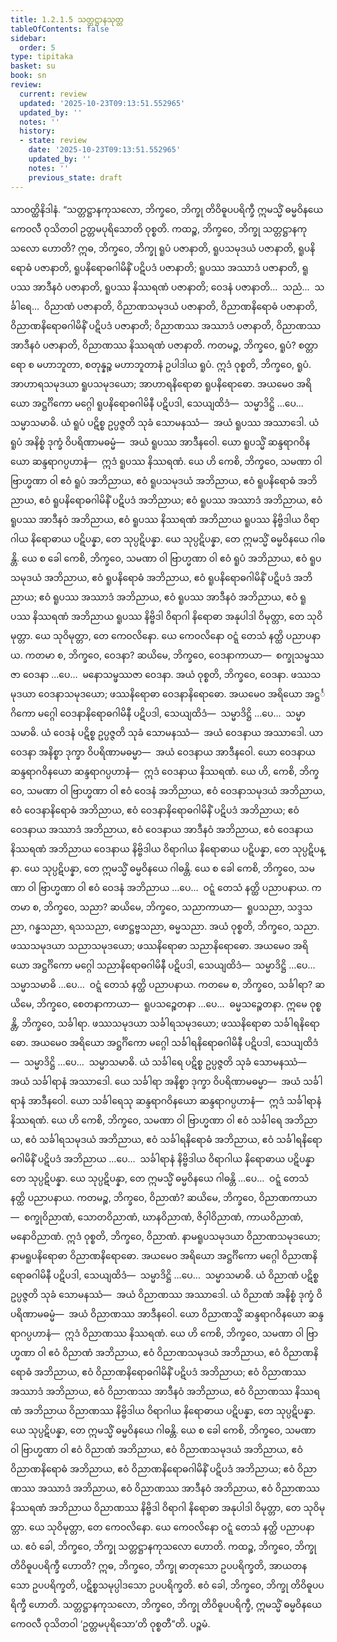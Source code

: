 ```yaml
---
title: 1.2.1.5 သတ္တဋ္ဌာနသုတ္တ
tableOfContents: false
sidebar:
  order: 5
type: tipitaka
basket: su
book: sn
review:
  current: review
  updated: '2025-10-23T09:13:51.552965'
  updated_by: ''
  notes: ''
  history:
  - state: review
    date: '2025-10-23T09:13:51.552965'
    updated_by: ''
    notes: ''
    previous_state: draft
---
```



<ReviewStatus review={frontmatter.review} showDetails={true} />

<HypothesisAnnotation frontmatter={frontmatter} />

<DynamicBreadcrumb />

<Division number="57" book="sn" e="ch" v="18" p="288">

<Paragraph number="272" book="sn">
သာဝတ္ထိနိဒါနံ. “သတ္တဋ္ဌာနကုသလော, ဘိက္ခဝေ, ဘိက္ခု တိဝိဓူပပရိက္ခီ ဣမသ္မိံ ဓမ္မဝိနယေ ကေဝလီ ဝုသိတဝါ ဥတ္တမပုရိသောတိ ဝုစ္စတိ. ကထဉ္စ, ဘိက္ခဝေ, ဘိက္ခု သတ္တဋ္ဌာနကုသလော ဟောတိ? ဣဓ, ဘိက္ခဝေ, ဘိက္ခု ရူပံ ပဇာနာတိ, ရူပသမုဒယံ ပဇာနာတိ, ရူပနိရောဓံ ပဇာနာတိ, ရူပနိရောဓဂါမိနိံ ပဋိပဒံ ပဇာနာတိ; ရူပဿ အဿာဒံ ပဇာနာတိ, ရူပဿ အာဒီနဝံ ပဇာနာတိ, ရူပဿ နိဿရဏံ ပဇာနာတိ; ဝေဒနံ ပဇာနာတိ…  သညံ…  သင်္ခါရေ…  ဝိညာဏံ ပဇာနာတိ, ဝိညာဏသမုဒယံ ပဇာနာတိ, ဝိညာဏနိရောဓံ ပဇာနာတိ, ဝိညာဏနိရောဓဂါမိနိံ ပဋိပဒံ ပဇာနာတိ; ဝိညာဏဿ အဿာဒံ ပဇာနာတိ, ဝိညာဏဿ အာဒီနဝံ ပဇာနာတိ, ဝိညာဏဿ နိဿရဏံ ပဇာနာတိ.
</Paragraph>

<Paragraph number="273" book="sn">
ကတမဉ္စ, ဘိက္ခဝေ, ရူပံ? စတ္တာရော စ မဟာဘူတာ, စတုန္နဉ္စ မဟာဘူတာနံ ဥပါဒါယ ရူပံ. ဣဒံ ဝုစ္စတိ, ဘိက္ခဝေ, ရူပံ. အာဟာရသမုဒယာ ရူပသမုဒယော; အာဟာရနိရောဓာ ရူပနိရောဓော. အယမေဝ အရိယော အဋ္ဌင်္ဂိကော မဂ္ဂေါ ရူပနိရောဓဂါမိနီ ပဋိပဒါ, သေယျထိဒံ—  သမ္မာဒိဋ္ဌိ …ပေ…  သမ္မာသမာဓိ.
</Paragraph>

<Paragraph number="274" book="sn">
ယံ ရူပံ ပဋိစ္စ ဥပ္ပဇ္ဇတိ သုခံ သောမနဿံ—  အယံ ရူပဿ အဿာဒေါ. ယံ ရူပံ အနိစ္စံ ဒုက္ခံ ဝိပရိဏာမဓမ္မံ—  အယံ ရူပဿ အာဒီနဝေါ. ယော ရူပသ္မိံ ဆန္ဒရာဂဝိနယော ဆန္ဒရာဂပ္ပဟာနံ—  ဣဒံ ရူပဿ နိဿရဏံ.
</Paragraph>

<Paragraph number="275" book="sn">
ယေ ဟိ ကေစိ, ဘိက္ခဝေ, သမဏာ ဝါ ဗြာဟ္မဏာ ဝါ ဧဝံ ရူပံ အဘိညာယ, ဧဝံ ရူပသမုဒယံ အဘိညာယ, ဧဝံ ရူပနိရောဓံ အဘိညာယ, ဧဝံ ရူပနိရောဓဂါမိနိံ ပဋိပဒံ အဘိညာယ; ဧဝံ ရူပဿ အဿာဒံ အဘိညာယ, ဧဝံ ရူပဿ အာဒီနဝံ အဘိညာယ, ဧဝံ ရူပဿ နိဿရဏံ အဘိညာယ ရူပဿ နိဗ္ဗိဒါယ ဝိရာဂါယ နိရောဓာယ ပဋိပန္နာ, တေ သုပ္ပဋိပန္နာ. ယေ သုပ္ပဋိပန္နာ, တေ ဣမသ္မိံ ဓမ္မဝိနယေ ဂါဓန္တိ.
</Paragraph>

<Paragraph number="276" book="sn">
ယေ စ ခေါ ကေစိ, ဘိက္ခဝေ, သမဏာ ဝါ ဗြာဟ္မဏာ ဝါ ဧဝံ ရူပံ အဘိညာယ, ဧဝံ ရူပသမုဒယံ အဘိညာယ, ဧဝံ ရူပနိရောဓံ အဘိညာယ, ဧဝံ ရူပနိရောဓဂါမိနိံ ပဋိပဒံ အဘိညာယ; ဧဝံ ရူပဿ အဿာဒံ အဘိညာယ, ဧဝံ ရူပဿ အာဒီနဝံ အဘိညာယ, ဧဝံ ရူပဿ နိဿရဏံ အဘိညာယ ရူပဿ နိဗ္ဗိဒါ ဝိရာဂါ နိရောဓာ အနုပါဒါ ဝိမုတ္တာ, တေ သုဝိမုတ္တာ. ယေ သုဝိမုတ္တာ, တေ ကေဝလိနော. ယေ ကေဝလိနော ဝဋ္ဋံ တေသံ နတ္ထိ ပညာပနာယ.
</Paragraph>

<Paragraph number="277" book="sn">
ကတမာ စ, ဘိက္ခဝေ, ဝေဒနာ? ဆယိမေ, ဘိက္ခဝေ, ဝေဒနာကာယာ—  စက္ခုသမ္ဖဿဇာ ဝေဒနာ …ပေ…  မနောသမ္ဖဿဇာ ဝေဒနာ. အယံ ဝုစ္စတိ, ဘိက္ခဝေ, ဝေဒနာ. ဖဿသမုဒယာ ဝေဒနာသမုဒယော; ဖဿနိရောဓာ ဝေဒနာနိရောဓော. အယမေဝ အရိယော အဋ္ဌင်္ဂိကော မဂ္ဂေါ ဝေဒနာနိရောဓဂါမိနီ ပဋိပဒါ, သေယျထိဒံ—  သမ္မာဒိဋ္ဌိ …ပေ…  သမ္မာသမာဓိ.
</Paragraph>

<Paragraph number="278" book="sn">
ယံ ဝေဒနံ ပဋိစ္စ ဥပ္ပဇ္ဇတိ သုခံ သောမနဿံ—  အယံ ဝေဒနာယ အဿာဒေါ. ယာ ဝေဒနာ အနိစ္စာ ဒုက္ခာ ဝိပရိဏာမဓမ္မာ—  အယံ ဝေဒနာယ အာဒီနဝေါ. ယော ဝေဒနာယ ဆန္ဒရာဂဝိနယော ဆန္ဒရာဂပ္ပဟာနံ—  ဣဒံ ဝေဒနာယ နိဿရဏံ.
</Paragraph>

<Paragraph number="279" book="sn">
ယေ ဟိ, ကေစိ, ဘိက္ခဝေ, သမဏာ ဝါ ဗြာဟ္မဏာ ဝါ ဧဝံ ဝေဒနံ အဘိညာယ, ဧဝံ ဝေဒနာသမုဒယံ အဘိညာယ, ဧဝံ ဝေဒနာနိရောဓံ အဘိညာယ, ဧဝံ ဝေဒနာနိရောဓဂါမိနိံ ပဋိပဒံ အဘိညာယ; ဧဝံ ဝေဒနာယ အဿာဒံ အဘိညာယ, ဧဝံ ဝေဒနာယ အာဒီနဝံ အဘိညာယ, ဧဝံ ဝေဒနာယ နိဿရဏံ အဘိညာယ ဝေဒနာယ နိဗ္ဗိဒါယ ဝိရာဂါယ နိရောဓာယ ပဋိပန္နာ, တေ သုပ္ပဋိပန္နာ. ယေ သုပ္ပဋိပန္နာ, တေ ဣမသ္မိံ ဓမ္မဝိနယေ ဂါဓန္တိ.
</Paragraph>

<Paragraph number="280" book="sn">
ယေ စ ခေါ ကေစိ, ဘိက္ခဝေ, သမဏာ ဝါ ဗြာဟ္မဏာ ဝါ ဧဝံ ဝေဒနံ အဘိညာယ …ပေ…  ဝဋ္ဋံ တေသံ နတ္ထိ ပညာပနာယ.
</Paragraph>

<Paragraph number="281" book="sn">
ကတမာ စ, ဘိက္ခဝေ, သညာ? ဆယိမေ, ဘိက္ခဝေ, သညာကာယာ—  ရူပသညာ, သဒ္ဒသညာ, ဂန္ဓသညာ, ရသသညာ, ဖောဋ္ဌဗ္ဗသညာ, ဓမ္မသညာ. အယံ ဝုစ္စတိ, ဘိက္ခဝေ, သညာ. ဖဿသမုဒယာ သညာသမုဒယော; ဖဿနိရောဓာ သညာနိရောဓော. အယမေဝ အရိယော အဋ္ဌင်္ဂိကော မဂ္ဂေါ သညာနိရောဓဂါမိနီ ပဋိပဒါ, သေယျထိဒံ—  သမ္မာဒိဋ္ဌိ …ပေ…  သမ္မာသမာဓိ …ပေ…  ဝဋ္ဋံ တေသံ နတ္ထိ ပညာပနာယ.
</Paragraph>

<Paragraph number="282" book="sn">
ကတမေ စ, ဘိက္ခဝေ, သင်္ခါရာ? ဆယိမေ, ဘိက္ခဝေ, စေတနာကာယာ—  ရူပသဉ္စေတနာ …ပေ…  ဓမ္မသဉ္စေတနာ. ဣမေ ဝုစ္စန္တိ, ဘိက္ခဝေ, သင်္ခါရာ. ဖဿသမုဒယာ သင်္ခါရသမုဒယော; ဖဿနိရောဓာ သင်္ခါရနိရောဓော. အယမေဝ အရိယော အဋ္ဌင်္ဂိကော မဂ္ဂေါ သင်္ခါရနိရောဓဂါမိနီ ပဋိပဒါ, သေယျထိဒံ—  သမ္မာဒိဋ္ဌိ …ပေ…  သမ္မာသမာဓိ.
</Paragraph>

<Paragraph number="283" book="sn">
ယံ သင်္ခါရေ ပဋိစ္စ ဥပ္ပဇ္ဇတိ သုခံ သောမနဿံ—  အယံ သင်္ခါရာနံ အဿာဒေါ. ယေ သင်္ခါရာ အနိစ္စာ ဒုက္ခာ ဝိပရိဏာမဓမ္မာ—  အယံ သင်္ခါရာနံ အာဒီနဝေါ. ယော သင်္ခါရေသု ဆန္ဒရာဂဝိနယော ဆန္ဒရာဂပ္ပဟာနံ—  ဣဒံ သင်္ခါရာနံ နိဿရဏံ.
</Paragraph>

<Paragraph number="284" book="sn">
ယေ ဟိ ကေစိ, ဘိက္ခဝေ, သမဏာ ဝါ ဗြာဟ္မဏာ ဝါ ဧဝံ သင်္ခါရေ အဘိညာယ, ဧဝံ သင်္ခါရသမုဒယံ အဘိညာယ, ဧဝံ သင်္ခါရနိရောဓံ အဘိညာယ, ဧဝံ သင်္ခါရနိရောဓဂါမိနိံ ပဋိပဒံ အဘိညာယ …ပေ…  သင်္ခါရာနံ နိဗ္ဗိဒါယ ဝိရာဂါယ နိရောဓာယ ပဋိပန္နာ တေ သုပ္ပဋိပန္နာ. ယေ သုပ္ပဋိပန္နာ, တေ ဣမသ္မိံ ဓမ္မဝိနယေ ဂါဓန္တိ …ပေ…  ဝဋ္ဋံ တေသံ နတ္ထိ ပညာပနာယ.
</Paragraph>

<Paragraph number="285" book="sn">
ကတမဉ္စ, ဘိက္ခဝေ, ဝိညာဏံ? ဆယိမေ, ဘိက္ခဝေ, ဝိညာဏကာယာ—  စက္ခုဝိညာဏံ, သောတဝိညာဏံ, ဃာနဝိညာဏံ, ဇိဝှါဝိညာဏံ, ကာယဝိညာဏံ, မနောဝိညာဏံ. ဣဒံ ဝုစ္စတိ, ဘိက္ခဝေ, ဝိညာဏံ. နာမရူပသမုဒယာ ဝိညာဏသမုဒယော; နာမရူပနိရောဓာ ဝိညာဏနိရောဓော. အယမေဝ အရိယော အဋ္ဌင်္ဂိကော မဂ္ဂေါ ဝိညာဏနိရောဓဂါမိနီ ပဋိပဒါ, သေယျထိဒံ—  သမ္မာဒိဋ္ဌိ …ပေ…  သမ္မာသမာဓိ.
</Paragraph>

<Paragraph number="286" book="sn">
ယံ ဝိညာဏံ ပဋိစ္စ ဥပ္ပဇ္ဇတိ သုခံ သောမနဿံ—  အယံ ဝိညာဏဿ အဿာဒေါ. ယံ ဝိညာဏံ အနိစ္စံ ဒုက္ခံ ဝိပရိဏာမဓမ္မံ—  အယံ ဝိညာဏဿ အာဒီနဝေါ. ယော ဝိညာဏသ္မိံ ဆန္ဒရာဂဝိနယော ဆန္ဒရာဂပ္ပဟာနံ—  ဣဒံ ဝိညာဏဿ နိဿရဏံ.
</Paragraph>

<Paragraph number="287" book="sn">
ယေ ဟိ ကေစိ, ဘိက္ခဝေ, သမဏာ ဝါ ဗြာဟ္မဏာ ဝါ ဧဝံ ဝိညာဏံ အဘိညာယ, ဧဝံ ဝိညာဏသမုဒယံ အဘိညာယ, ဧဝံ ဝိညာဏနိရောဓံ အဘိညာယ, ဧဝံ ဝိညာဏနိရောဓဂါမိနိံ ပဋိပဒံ အဘိညာယ; ဧဝံ ဝိညာဏဿ အဿာဒံ အဘိညာယ, ဧဝံ ဝိညာဏဿ အာဒီနဝံ အဘိညာယ, ဧဝံ ဝိညာဏဿ နိဿရဏံ အဘိညာယ ဝိညာဏဿ နိဗ္ဗိဒါယ ဝိရာဂါယ နိရောဓာယ ပဋိပန္နာ, တေ သုပ္ပဋိပန္နာ. ယေ သုပ္ပဋိပန္နာ, တေ ဣမသ္မိံ ဓမ္မဝိနယေ ဂါဓန္တိ.
</Paragraph>

<Paragraph number="288" book="sn">
ယေ စ ခေါ ကေစိ, ဘိက္ခဝေ, သမဏာ ဝါ ဗြာဟ္မဏာ ဝါ ဧဝံ ဝိညာဏံ အဘိညာယ, ဧဝံ ဝိညာဏသမုဒယံ အဘိညာယ, ဧဝံ ဝိညာဏနိရောဓံ အဘိညာယ, ဧဝံ ဝိညာဏနိရောဓဂါမိနိံ ပဋိပဒံ အဘိညာယ; ဧဝံ ဝိညာဏဿ အဿာဒံ အဘိညာယ, ဧဝံ ဝိညာဏဿ အာဒီနဝံ အဘိညာယ, ဧဝံ ဝိညာဏဿ နိဿရဏံ အဘိညာယ ဝိညာဏဿ နိဗ္ဗိဒါ ဝိရာဂါ နိရောဓာ အနုပါဒါ ဝိမုတ္တာ, တေ သုဝိမုတ္တာ. ယေ သုဝိမုတ္တာ, တေ ကေဝလိနော. ယေ ကေဝလိနော ဝဋ္ဋံ တေသံ နတ္ထိ ပညာပနာယ. ဧဝံ ခေါ, ဘိက္ခဝေ, ဘိက္ခု သတ္တဋ္ဌာနကုသလော ဟောတိ.
</Paragraph>

<Paragraph number="289" book="sn">
ကထဉ္စ, ဘိက္ခဝေ, ဘိက္ခု တိဝိဓူပပရိက္ခီ ဟောတိ? ဣဓ, ဘိက္ခဝေ, ဘိက္ခု ဓာတုသော ဥပပရိက္ခတိ, အာယတနသော ဥပပရိက္ခတိ, ပဋိစ္စသမုပ္ပါဒသော ဥပပရိက္ခတိ. ဧဝံ ခေါ, ဘိက္ခဝေ, ဘိက္ခု တိဝိဓူပပရိက္ခီ ဟောတိ. သတ္တဋ္ဌာနကုသလော, ဘိက္ခဝေ, ဘိက္ခု တိဝိဓူပပရိက္ခီ, ဣမသ္မိံ ဓမ္မဝိနယေ ကေဝလီ ဝုသိတဝါ ‘ဥတ္တမပုရိသော’တိ ဝုစ္စတီ”တိ.

</Paragraph>
</Division>

<Paragraph number="290" type="center" book="sn">
ပဉ္စမံ.
</Paragraph>